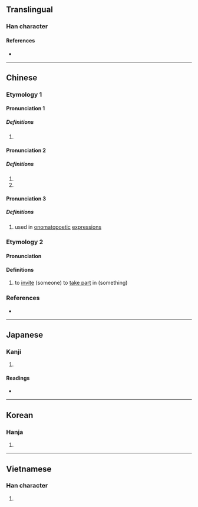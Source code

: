 {{also|喽}}
{{character info/new}}
==Translingual==

===Han character===
{{Han char|rn=30|rad=口|as=11|sn=14|four=65044|canj=RLLV|ids=⿰口婁}}

====References====
* {{Han ref|kx=0205.140|dkj=04183|dj=0428.080|hdz=10676.060|uh=560D|ud=22029|bh=B9C6|bd=47558}}

----

==Chinese==

===Etymology 1===
{{zh-forms|s=喽}}

====Pronunciation 1====
{{zh-pron
|m=lǒu
|mc=2
|oc=2
|cat=a
}}

=====Definitions=====
{{zh-hanzi}}

# {{zh-only|嗹嘍}}
====Pronunciation 2====
{{zh-pron
|m=lóu
|c=lau4
|mc=1
|oc=1
|cat=n
}}

=====Definitions=====
{{zh-hanzi}}

# {{zh-used in|嘍囉}}
# {{zh-used in|吐嘍}}

====Pronunciation 3====
{{zh-pron
|m=lou
|mn=lo͘
|c=lau1
|cat=interj
}}

=====Definitions=====
{{zh-hanzi}}
# used in [[onomatopoetic]] [[expression]]s

===Etymology 2===
{{zh-forms|s=喽}}

====Pronunciation====
{{zh-pron
|c=lau3
|cat=v
}}

====Definitions====
{{zh-hanzi}}

# {{lb|zh|Cantonese}} to [[invite]] (someone) to [[take part]] in (something)
#: {{zh-x|嘍{lau3} 人 去 出街|'''invite''' someone out to a minor [[excursion]]|C}}

===References===
* {{R:twedu|A00669}}

{{zh-cat|Intermediate}}

----

==Japanese==

===Kanji===
{{ja-kanji|grade=|rs=口11}}

# {{rfdef|ja|sort=口11}}

====Readings====
* {{ja-readings|on=[[ろう]] (rō), [[る]] (ru)|kun=[[うるさいさあま]] (urusaisaama), [[みだれる]] (midareru)}}

----

==Korean==

===Hanja===
{{ko-hanja|hangeul=루}}

# {{rfdef|ko|sort=口11}}

----

==Vietnamese==

===Han character===
{{vi-hantu|[[lâu]], [[làu]]|rs=口11}}

# {{rfdef|vi}}
